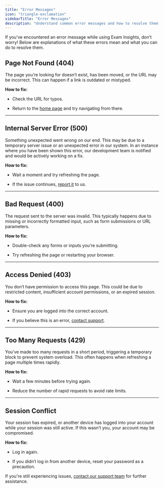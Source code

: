 ```yaml
---
title: "Error Messages"
icon: "triangle-exclamation"
sidebarTitle: "Error Messages"
description: "Understand common error messages and how to resolve them."
---
```


If you’ve encountered an error message while using Exam Insights, don’t worry! Below are explanations of what these errors mean and what you can do to resolve them.

## Page Not Found (404)

<Warning>
  The page you’re looking for doesn’t exist, has been moved, or the URL may be incorrect. This can happen if a link is outdated or mistyped.
</Warning>

**How to fix:**

* Check the URL for typos.

* Return to the [home page](https://exam-insights.com/home/) and try navigating from there.

***

## Internal Server Error (500)

<Warning>
  Something unexpected went wrong on our end. This may be due to a temporary server issue or an unexpected error in our system. In an instance where you have been shown this error, our development team is notified and would be actively working on a fix.
</Warning>

**How to fix:**

* Wait a moment and try refreshing the page.

* If the issue continues, [report it](https://exam-insights.com/contact-us/) to us.

***

## Bad Request (400)

<Warning>
  The request sent to the server was invalid. This typically happens due to missing or incorrectly formatted input, such as form submissions or URL parameters.
</Warning>

**How to fix:**

* Double-check any forms or inputs you’re submitting.

* Try refreshing the page or restarting your browser.

***

## Access Denied (403)

<Warning>
  You don’t have permission to access this page. This could be due to restricted content, insufficient account permissions, or an expired session.
</Warning>

**How to fix:**

* Ensure you are logged into the correct account.

* If you believe this is an error, [contact support](https://exam-insights.com/contact-us/).

***

## Too Many Requests (429)

<Warning>
  You’ve made too many requests in a short period, triggering a temporary block to prevent system overload. This often happens when refreshing a page multiple times rapidly.
</Warning>

**How to fix:**

* Wait a few minutes before trying again.

* Reduce the number of rapid requests to avoid rate limits.

***

## Session Conflict

<Warning>
  Your session has expired, or another device has logged into your account while your session was still active. If this wasn’t you, your account may be compromised.
</Warning>

**How to fix:**

* Log in again.

* If you didn’t log in from another device, reset your password as a precaution.



If you're still experiencing issues, [contact our support team](https://exam-insights.com/contact-us/) for further assistance.